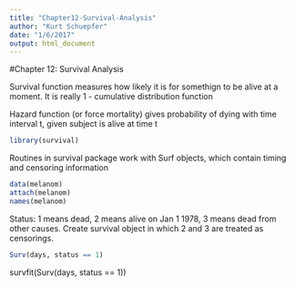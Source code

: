 ```yaml
---
title: "Chapter12-Survival-Analysis"
author: "Kurt Schuepfer"
date: "1/6/2017"
output: html_document
---
```


#Chapter 12: Survival Analysis

Survival function measures how likely it is for somethign to be alive at a moment. It is really 1 - cumulative distribution function

Hazard function (or force mortality) gives probability of dying with time interval t, given subject is alive at time t

```r
library(survival)
```

Routines in survival package work with Surf objects, which contain timing and censoring information

```r
data(melanom)
attach(melanom)
names(melanom)
```

Status: 1 means dead, 2 means alive on Jan 1 1978, 3 means dead from other causes. Create survival object in which 2 and 3 are treated as censorings.

```r
Surv(days, status == 1)
```

survfit(Surv(days, status == 1))
